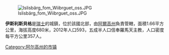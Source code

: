 [[Image:Islisbärg_fom_Wiibrguet_oss.JPG|right]]

'''伊斯利斯貝格'''是[[瑞士|瑞士]]的城鎮，位於該國北部，由[[阿爾高州|阿爾高州]]負責管轄，面積1.66平方公里，海拔高度680米，2012年人口593，五成半人口信奉羅馬天主教，人口密度每平方公里357人。

{{Switzerland-geo-stub}}
[[Category:阿尔高州的市镇|Category:阿尔高州的市镇]]